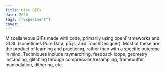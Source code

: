 ```yaml
---
title: Misc GIFs
date: 2020
tags: ["Experiment"]
cover:
---
```


Miscellaneous GIFs made with code, primarily using openFrameworks and
GLSL (sometimes Pure Data, p5.js, and TouchDesigner). Most of these
are the product of learning and practicing, rather than with a
specific outcome in mind. Techniques include raymarching, feedback loops,
geometry instancing, glitching through compression/resampling,
framebuffer manipulation, dithering, etc.
